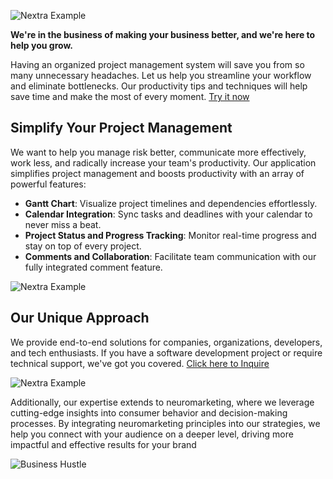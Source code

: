 
<Bleed>![Nextra Example](../public/feature2.png)</Bleed>

<Bleed>
  <div style={{ border: '1px solid #888', padding: '4rem 2.5rem', textAlign: 'center' }}>
    
**We're in the business of making your business better, and we're here to help you grow.**

  </div>
</Bleed>

Having an organized project management system will save you from so many unnecessary headaches. Let us help you streamline your workflow and eliminate bottlenecks. Our productivity tips and techniques will help save time and make the most of every moment. 
[Try it now](https://app.businesshustle.co.za/)

## Simplify Your Project Management

We want to help you manage risk better, communicate more effectively, work less, and radically increase your team's productivity. Our application simplifies project management and boosts productivity with an array of powerful features:

* **Gantt Chart**: Visualize project timelines and dependencies effortlessly.
* **Calendar Integration**: Sync tasks and deadlines with your calendar to never miss a beat.
* **Project Status and Progress Tracking**: Monitor real-time progress and stay on top of every project.
* **Comments and Collaboration**: Facilitate team communication with our fully integrated comment feature.




<Bleed>![Nextra Example](../public/BHappfeatures.png)</Bleed>

## Our Unique Approach 

We provide end-to-end solutions for companies, organizations, developers, and tech enthusiasts. If you have a software development project or require technical support, we've got you covered. [Click here to Inquire](https://bit.ly/business-hustle) 

<Bleed>![Nextra Example](../public/neuro.gif)</Bleed>

Additionally, our expertise extends to neuromarketing, where we leverage cutting-edge insights into consumer behavior and decision-making processes. By integrating neuromarketing principles into our strategies, we help you connect with your audience on a deeper level, driving more impactful and effective results for your brand

![Business Hustle](https://img.shields.io/badge/Business-Hustle-blue)
